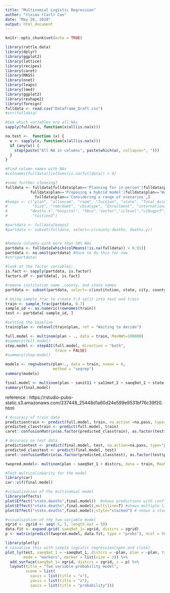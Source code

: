 ```yaml
---
title: "Multinomial Logistic Regression"
author: "Yixiao (Carl) Cao"
date: "May 26, 2020"
output: html_document
---
```


```r
knitr::opts_chunk$set(echo = TRUE)
```


```r
library(rattle.data)
library(dplyr)
library(ggplot2)
library(lattice)
library(recipes)
library(caret)
library(MASS)
library(nnet)
library(leaps)
library(lme4)
library(ggplot2)
library(reshape2)
library(foreign)
fulldata <- read.csv("Dataframe_Draft.csv")
#str(fulldata)
```

```r
#See which variables are all NAs
sapply(fulldata, function(x)all(is.na(x)))

na.test <-  function (x) {
  w <- sapply(x, function(x)all(is.na(x)))
  if (any(w)) {
    stop(paste("All NA in columns", paste(which(w), collapse=", ")))
  }
}

#Find column names with NAs
#colnames(fulldata)[colSums(is.na(fulldata)) > 0]
```

```r
#some further cleaning?
fulldata <- fulldata[fulldata$plan=='Planning for in-person'|fulldata$plan=='Planning for online'|
           fulldata$plan=='Proposing a hybrid model'|fulldata$plan=='Waiting to decide'|
             fulldata$plan=='Considering a range of scenarios',]
#keeps <- c("plan", "alloncam", "room", "Tuition", "state", "Total_Asset", "distcrs", "dstnugc",
#           "Size", "rmbrdamt", "cbsatype", "Enrollment", "internationals","distnced", "Total_Expense", "cases.x",
#          "deaths.x","hospital", "hbcu","sector","iclevel","c18ugprf","slo7","hloffer","locale","board","tuition1",
#           "tuition3")

#partdata <- fulldata[keeps]
#partdata <- subset(fulldata, select=-c(county.deaths, deaths.y))


#Remove columns with more than 50% NAs
partdata <- fulldata[which(colMeans(!is.na(fulldata)) > 0.91)]
partdata <- na.omit(partdata) #have to do this for now
#str(partdata)

#look at the factor variables:
is.fact <- sapply(partdata, is.factor)
factors.df <- partdata[, is.fact]

#remove institution name ,county, and state names
partdata <- subset(partdata, select=-c(institution, state, city, countynm))

```

```r
# Using sample_frac to create 7:3 split into test and train
train <- sample_frac(partdata, 0.7)
sample_id <- as.numeric(rownames(train))
test <- partdata[-sample_id, ]
```

```r
#setting the baseline
train$plan <- relevel(train$plan, ref = "Waiting to decide")
```

```r
full.model <- multinom(plan ~ ., data = train, MaxNWt=100000)
#summary(full.model)
step.model <- stepAIC(full.model, direction = "both", 
                      trace = FALSE)
#summary(step.model)
```


```r
models <- regsubsets(plan~., data = train, nvmax = 6,
                     method = "seqrep")
summary(models)
```

```r
final.model <- multinom(plan ~ sanit11 + sa11mot_2 + saeq9at_1 + state.deaths + alloncam + distcrs + f1systyp, data = train, MaxNWt=100000)
summary(final.model)
```


reference : https://rstudio-pubs-static.s3.amazonaws.com/237448_25448d1a60d24e599e9531bf76c39f20.html

```r
# Accuracy of train data
predictiontrain <- predict(full.model, train, na.action =na.pass, type="probs")
predicted_classtrain <- predict(full.model, train)
caret::confusionMatrix(as.factor(predicted_classtrain), as.factor(test$plan))
```

```r
# Accuracy on test data
predictiontest <- predict(final.model, test, na.action=na.pass, type="probs")
predicted_classtest <- predict(final.model, test)
caret::confusionMatrix(as.factor(predicted_classtest), as.factor(test$plan))
```

```r
twopred.model<- multinom(plan ~ saeq9at_1 + distcrs, data = train, MaxNWt=100000)
```

```r
#Test multicolinearity for the model
library(car)
car::vif(final.model)
```

```r
#visualization of the multinomial model
library(effects) 
plot(Effect("state.deaths",final.model))  #shows predictions with confidence bands
plot(Effect("state.deaths",final.model),multiline=T) #shows multiple lines of predictions in the same plot 
plot(Effect("state.deaths",final.model),style="stacked") # shows a stacked vertical bar chart of predictions 
```

```r
#visualization of the two-variable model
xgrid <- zgrid <- seq(-5, 5, length.out = 50)
data.fit <- expand.grid( saeq9at_1= xgrid, distcrs = zgrid)
p <- matrix(predict(twopred.model, data.fit, type = "probs"), ncol = 50, nrow = 50, byrow = T)

library(plotly)
# visualize this with simple logistic regression(open and close)
plot_ly(test, saeq9at_1 = ~saeq9at_1, distcrs = ~plan, plan = ~plan, type = "scatter3d", 
        mode = "markers", marker = list(size = 2)) %>%
  add_surface(saeq9at_1= xgrid, distcrs = zgrid, z = p) %>%
  layout(title = "Two variable probability model",
         scene = list(
           xaxis = list(title = "x"), 
           yaxis = list(title = "z"), 
           zaxis = list(title = "probability")))
```

